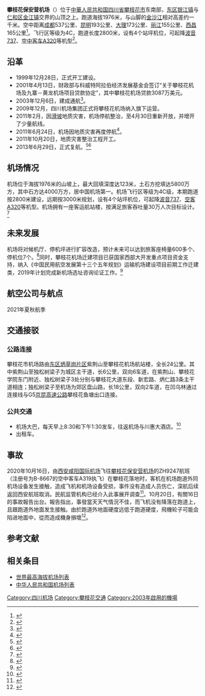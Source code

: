 {{Infobox airport
| name          = 攀枝花保安营机场<br>Panzhihua Bao'anying Airport
| image         = RM20081231.JPG
| caption       = 
| type          = 民用
| operator      = 四川机场集团有限公司
| city-served   = [[四川|四川]][[攀枝花|攀枝花]]
| opened        = 2003年12月6日
| elevation-m   = 1976
| distance_to_city = 6公里（直线）<br />17公里（车程）
| IATA          = PZI
| ICAO          = ZUZH
| coordinates   = {{coord|26|32|32.33|N|101|47|54.67|E|type:airport}}
| website       = {{URL|www.pzhairport.com}}
| pushpin_map   = China Sichuan#China
| pushpin_mapsize = 220
| pushpin_label = PZI/ZUZH
| pushpin_label_position = top
| r1-number     = 02/20
| r1-length-f   = 9186
| r1-length-m   = 2800
| r1-surface    = 混凝土
| metric-rwy    = yes
| stat-year     = 2018
| stat1-header  = 客運量
| stat1-data    = 385,358 人次
| stat2-header  = 貨運量
| stat2-data    = 1,330.70 公噸
| stat3-header  = 起降架次
| stat3-data    = 3,986 架次
}}
'''攀枝花保安营机场'''（{{airport codes|PZI|ZUZH}}）位于[[中華人民共和国|中華人民共和国]][[四川省|四川省]][[攀枝花市|攀枝花市]]东南部，[[东区_(攀枝花市)|东区]][[银江镇_(攀枝花市)|银江镇]]与[[仁和区|仁和区]][[金江镇_(攀枝花市)|金江镇]]交界的山顶之上。跑道海拔1976米，与山脚的[[金沙江|金沙江]]相对高差约一千米。空中距离[[成都|成都]]537公里、[[昆明|昆明]]193公里、[[大理|大理]]173公里、[[丽江|丽江]]155公里、[[西昌|西昌]]165公里<ref>{{Cite news|url=http://finance.sina.com.cn/roll/20031207/0800550592.shtml|title=攀枝花机场正式通航|publisher=经济日报|accessdate=2003-12-07|archive-date=2013-10-20|archive-url=https://web.archive.org/web/20131020201657/http://finance.sina.com.cn/roll/20031207/0800550592.shtml|dead-url=no}}</ref>。飞行区等级为4C，跑道长度2800米，设有4个站坪机位，可起降[[波音|波音]][[波音737|737]]、[[空中客车|空中客车]][[空中客车A320|A320]]等机型<ref>{{Cite news|url=http://www.pzhcjda.com/detail.asp?ID=81|title=攀枝花市民用机场简介|publisher=攀枝花市城建档案馆|accessdate=2007-04-30|archive-url=https://web.archive.org/web/20100922050330/http://www.pzhcjda.com/detail.asp?ID=81|archive-date=2010-09-22|dead-url=yes}}</ref>。

== 沿革 ==
* 1999年12月28日，正式开工建设。
* 2001年4月13日，财政部与科威特阿拉伯经济发展基金会签订“关于攀枝花机场及九寨－黄龙机场项目贷款协定”，其中攀枝花机场贷款3087万美元。
* 2003年12月6日，建成通航<ref>{{Cite news|url=http://www.cnr.cn/2004news/internal/200312/t20031207_178493.html|title=攀枝花机场通航 到成都45分钟|publisher=中国广播网|accessdate=2003-12-07|archiveurl=https://archive.today/20131019214922/http://www.cnr.cn/2004news/internal/200312/t20031207_178493.html|archivedate=2013-10-19|dead-url=no}}</ref>。
* 2009年12月，四川机场集团正式将攀枝花机场纳入旗下运营。
* 2011年2月，因[[滑坡|滑坡]]地质灾害，机场停航整治，至4月30日重新开放，并增开了少量航线。
* 2011年6月24日，机场因地质灾害再度停航<ref>{{Cite news|url=http://news.ifeng.com/gundong/detail_2011_07/30/8056254_0.shtml|title=攀枝花机场 因滑坡已停航月余|publisher=[[北京青年报|北京青年报]]|accessdate=2011-07-30|archive-date=2012-04-09|archive-url=https://web.archive.org/web/20120409211548/http://news.ifeng.com/gundong/detail_2011_07/30/8056254_0.shtml|dead-url=no}}</ref>。
* 2011年10月20日，地质灾害整治工程开工。
* 2013年6月29日，正式复航。<ref>{{Cite news|url=http://pzhrb.newssc.org/html/2013-06/29/content_1875505.htm|title=攀枝花保安营机场今起复航|publisher=攀枝花日报|accessdate=2013-06-29|deadurl=yes|archiveurl=https://web.archive.org/web/20160305053404/http://pzhrb.newssc.org/html/2013-06/29/content_1875505.htm|archivedate=2016-03-05|df=}}</ref><ref>{{Cite news |url=http://sichuandaily.scol.com.cn/2013/06/29/20130629538083909949.htm |title=停航两年再高飞 三问攀枝花机场复航 |publisher=四川日报 |accessdate=2013-06-29 |deadurl=yes |archiveurl=https://web.archive.org/web/20131005012828/http://sichuandaily.scol.com.cn/2013/06/29/20130629538083909949.htm |archivedate=2013-10-05 }}</ref>

== 机场情况 ==
机场位于海拔1976米的山坡上，最大回填深度达123米，土石方挖填达5800万方，其中石方达4000万方，居中国机场第一。机场飞行区等级为4C级，本期跑道按2800米建设，远期按3000米规划，设有4个站坪机位，可起降[[波音737|波音737]]、[[空客A320|空客A320]]等机型。机场拥有一座客运航站楼，按满足旅客吞吐量30万人次目标设计。<ref>{{Cite web|url=http://data.carnoc.com/corp/airport/pzi__airportflight.html|title=攀枝花保安营机场|accessdate=2019-05-04|author=|date=|publisher=|archive-date=2019-05-04|archive-url=https://web.archive.org/web/20190504195719/http://data.carnoc.com/corp/airport/pzi__airportflight.html|dead-url=no}}</ref>

== 未来发展==
机场将对候机厅、停机坪进行扩容改造，预计未来可以达到旅客座椅量600多个、停机位7个。<ref>{{Cite web|title=攀枝花机场2018年旅客吞吐量突破30万人次|url=http://www.panzhihua.gov.cn/zwgk/ztxx/cjqgwmcs/873437.shtml|work=www.panzhihua.gov.cn|accessdate=2019-05-04|archive-date=2019-05-04|archive-url=https://web.archive.org/web/20190504090302/http://www.panzhihua.gov.cn/zwgk/ztxx/cjqgwmcs/873437.shtml|dead-url=no}}</ref>同时，攀枝花机场迁建项目已获国家西部大开发重点项目资金支持，纳入《中国民用航空发展第十三个五年规划》运输机场建设项目前期工作迁建类，2019年计划完成新机场选址咨询论证工作。<ref>{{Cite web|title=攀枝花机场迁建纳入《中国民用航空发展第十三个五年规划》运输机场建设项目前期工作迁建类|url=http://jtj.panzhihua.gov.cn/zwgk/gzdt/1118610.shtml|work=jtj.panzhihua.gov.cn|accessdate=2019-05-04|archive-date=2019-05-04|archive-url=https://web.archive.org/web/20190504084803/http://jtj.panzhihua.gov.cn/zwgk/gzdt/1118610.shtml|dead-url=no}}</ref>

==航空公司与航点==
2021年夏秋航季
{{Airport-dest-list
| {{flagicon|PRC}} [[中国国际航空|中国国际航空]](CA)| [[成都双流国际机场|成都双流]]
| {{flagicon|PRC}} [[中国东方航空|中国东方航空]](MU)| [[武汉天河国际机场|武汉]]、[[上海浦东国际机场|上海浦东]](经停[[武汉天河国际机场|武汉]])
| {{flagicon|PRC}} [[中国南方航空|中国南方航空]](CZ)| [[南京禄口国际机场|南京]]
| {{flagicon|PRC}} [[四川航空|四川航空]](3U)| [[成都双流国际机场|成都双流]]、[[西安咸阳国际机场|西安]]、[[重庆江北国际机场|重庆]]、[[北京首都国际机场|北京首都]](经停[[重庆江北国际机场|重庆]])
| {{flagicon|PRC}} [[桂林航空|桂林航空]](GT)| [[重庆江北国际机场|重庆]]、[[桂林两江国际机场|桂林]]
}}

== 交通接驳 ==

=== 公路连接 ===
攀枝花市机场路由[[东区_(攀枝花市)|东区]][[炳草岗街道|炳草岗片区]]紫荆山至攀枝花机场航站楼，全长24公里。其中紫荆山至独松树梁子为城区主干道，长6公里，双向6车道，在紫荆山、攀枝花学院东门附近、独松树梁子3处分别与攀枝花大道东段、新宏路、炳仁路3条主干道相连；独松树梁子至机场为郊区盘山路，长18公里，双向2车道，在凹乌林通过连接线与G5[[京昆高速公路|京昆高速公路]]攀枝花鱼塘出口连接。

=== 公共交通 ===
* 机场大巴，每天早上8:30和下午1:30发车，往返机场与川惠大酒店。<ref>{{Cite web|title=四川省机场集团有限公司攀枝花保安营机场 - 机场巴士|url=http://www.pzhairport.com/Aboutus.asp?Title=%25BB%25FA%25B3%25A1%25B4%25F3%25B0%25CD|work=www.pzhairport.com|accessdate=2019-05-04|archive-date=2019-09-22|archive-url=https://web.archive.org/web/20190922062257/http://www.pzhairport.com/Aboutus.asp?Title=%BB%FA%B3%A1%B4%F3%B0%CD|dead-url=yes}}</ref>
* 出租车。

== 事故 ==
2020年10月16日，由[[西安咸阳国际机场|西安咸阳国际机场]]飞往[[攀枝花保安营机场|攀枝花保安营机场]]的ZH9247航班（注册号为B-8667的空中客车A319执飞）在攀枝花落地时，客机在机场跑道外同机场设备发生接触，造成飞机和机场设备受损，事件没有造成人员伤亡，深航后续返回西安航班取消。民航监管机构已经介入此事展开调查<ref>{{cite news |title=深航客机攀枝花机场发生不安全事件 民航监管机构已介入调查 |url=https://finance.sina.com.cn/chanjing/cyxw/2020-10-17/doc-iiznctkc6011832.shtml |accessdate=2020-10-17 |work=上游新闻 |date=2020-10-17 |archive-date=2021-02-20 |archive-url=https://web.archive.org/web/20210220025232/https://finance.sina.com.cn/chanjing/cyxw/2020-10-17/doc-iiznctkc6011832.shtml |dead-url=no }}</ref>。10月20日，有關16日的事故報告出台。報告指出，事發當天天气情況不佳，而飞机没有降落在跑道上，且跟跑道外地面发生接触。由於跑道外地面硬度远低于跑道硬度，飛機轮子可能会陷进地面中，從而造成機身損壞<ref>{{cite news |title=深圳航空ZH9247降落时出现“跑道外接地”不安全事件 |url=http://www.gd.xinhuanet.com/newscenter/2020-10/20/c_1126634184.htm |accessdate=2020-10-23 |archive-date=2021-02-20 |archive-url=https://web.archive.org/web/20210220025233/http://www.gd.xinhuanet.com/newscenter/2020-10/20/c_1126634184.htm |dead-url=no }}</ref>。

== 参考文献 ==
<div class="references-small">
<references />
</div>

==相关条目==
* [[世界最高海拔机场列表|世界最高海拔机场列表]]
* [[中华人民共和国机场列表|中华人民共和国机场列表]]

{{中国大陆国际机场}}
{{四川机场}}

[[Category:四川机场|Category:四川机场]]
[[Category:攀枝花交通|Category:攀枝花交通]]
[[Category:2003年啟用的機場|Category:2003年啟用的機場]]